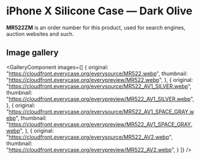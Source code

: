 
# iPhone X Silicone Case — Dark Olive

<Callout type='info' emoji='👉🏻'>**MR522ZM** is an order number for this product, used for search engines, auction websites and such.</Callout>

## Image gallery

<GalleryComponent
    images={[
      {
        original: "https://cloudfront.everycase.org/everysource/MR522.webp",
        thumbnail: "https://cloudfront.everycase.org/everypreview/MR522.webp",
      },
      {
        original: "https://cloudfront.everycase.org/everysource/MR522_AV1_SILVER.webp",
        thumbnail: "https://cloudfront.everycase.org/everypreview/MR522_AV1_SILVER.webp",
      },
      {
        original: "https://cloudfront.everycase.org/everysource/MR522_AV1_SPACE_GRAY.webp",
        thumbnail: "https://cloudfront.everycase.org/everypreview/MR522_AV1_SPACE_GRAY.webp",
      },
      {
        original: "https://cloudfront.everycase.org/everysource/MR522_AV2.webp",
        thumbnail: "https://cloudfront.everycase.org/everypreview/MR522_AV2.webp",
      }
    ]}
  />
